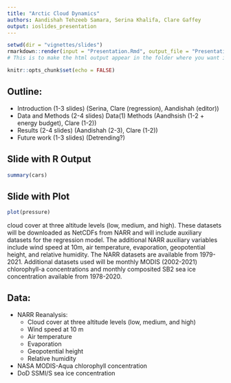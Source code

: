 ```yaml
---
title: "Arctic Cloud Dynamics"
authors: Aandishah Tehzeeb Samara, Serina Khalifa, Clare Gaffey
output: ioslides_presentation
---
```


```r
setwd(dir = "vignettes/slides")
rmarkdown::render(input = "Presentation.Rmd", output_file = "Presentation.html")
# This is to make the html output appear in the folder where you want it.
```

```r
knitr::opts_chunk$set(echo = FALSE)
```

## Outline:
- Introduction (1-3 slides) (Serina, Clare (regression), Aandishah (editor))
- Data and Methods (2-4 slides) Data(1) Methods (Aandhsish (1-2 + energy budget), Clare (1-2))
- Results (2-4 slides) (Aandishah (2-3), Clare (1-2))
- Future work (1-3 slides) (Detrending?)


## Slide with R Output

```r
summary(cars)
```

## Slide with Plot

```r
plot(pressure)
```
cloud cover at three altitude levels (low, medium, and high). These datasets will be downloaded as NetCDFs from NARR and will include auxiliary datasets for the regression model. The additional NARR auxiliary variables include wind speed at 10m, air temperature, evaporation, geopotential height, and relative humidity. The NARR datasets are available from 1979-2021. Additional datasets used will be monthly MODIS (2002-2021) chlorophyll-a concentrations and monthly composited SB2 sea ice concentration available from 1978-2020. 

## Data:
- NARR Reanalysis:
  - Cloud cover at three altitude levels (low, medium, and high)
  - Wind speed at 10 m
  - Air temperature
  - Evaporation
  - Geopotential height
  - Relative humidity
- NASA MODIS-Aqua chlorophyll concentration
- DoD SSMI/S sea ice concentration
